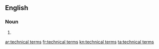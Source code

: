 ==English==

===Noun===
{{head|en|plural|head=[[technical]] [[term]]s}}

# {{plural of|technical term|lang=en|nocat=1}}

[[ar:technical terms]]
[[fr:technical terms]]
[[kn:technical terms]]
[[ta:technical terms]]